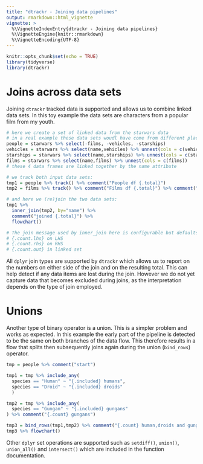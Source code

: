 ```yaml
---
title: "dtrackr - Joining data pipelines"
output: rmarkdown::html_vignette
vignette: >
  %\VignetteIndexEntry{dtrackr - Joining data pipelines}
  %\VignetteEngine{knitr::rmarkdown}
  %\VignetteEncoding{UTF-8}
---
```


```r
knitr::opts_chunk$set(echo = TRUE)
library(tidyverse)
library(dtrackr)
```

# Joins across data sets

Joining `dtrackr` tracked data is supported and allows us to combine linked data
sets. In this toy example the data sets are characters from a popular film from
my youth.

```r

# here we create a set of linked data from the starwars data
# in a real example these data sets woudl have come from different places
people = starwars %>% select(-films, -vehicles, -starships)
vehicles = starwars %>% select(name,vehicles) %>% unnest(cols = c(vehicles))
starships = starwars %>% select(name,starships) %>% unnest(cols = c(starships))
films = starwars %>% select(name,films) %>% unnest(cols = c(films))
# these 4 data frames are linked together by the name attribute

# we track both input data sets:
tmp1 = people %>% track() %>% comment("People df {.total}")
tmp2 = films %>% track() %>% comment("Films df {.total}") %>% comment("a test comment")

# and here we (re)join the two data sets:
tmp1 %>% 
  inner_join(tmp2, by="name") %>% 
  comment("joined {.total}") %>% 
  flowchart()

# The join message used by inner_join here is configurable but defaults to 
# {.count.lhs} on LHS
# {.count.rhs} on RHS
# {.count.out} in linked set

```

All `dplyr` join types are supported by `dtrackr` which allows us to report on the
numbers on either side of the join and on the resulting total. This can help
detect if any data items are lost during the join. However we do not yet capture
data that becomes excluded during joins, as the interpretation depends on the
type of join employed.

# Unions

Another type of binary operator is a union. This is a simpler problem and works
as expected. In this example the early part of the pipeline is detected to be
the same on both branches of the data flow. This therefore results in a flow
that splits then subsequently joins again during the union (`bind_rows`)
operator.

```r

tmp = people %>% comment("start")

tmp1 = tmp %>% include_any(
  species == "Human" ~ "{.included} humans",
  species == "Droid" ~ "{.included} droids"
  )

tmp2 = tmp %>% include_any(
  species == "Gungan" ~ "{.included} gungans"
) %>% comment("{.count} gungans")

tmp3 = bind_rows(tmp1,tmp2) %>% comment("{.count} human,droids and gungans") 
tmp3 %>% flowchart()

```

Other `dplyr` set operations are supported such as `setdiff()`, `union()`,
`union_all()` and `intersect()` which are included in the function
documentation.
